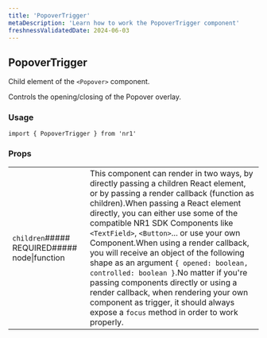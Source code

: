 ```yaml
---
title: 'PopoverTrigger'
metaDescription: 'Learn how to work the PopoverTrigger component'
freshnessValidatedDate: 2024-06-03
---
```

## PopoverTrigger

Child element of the `<Popover>` component.

Controls the opening/closing of the Popover overlay.

### Usage

```
import { PopoverTrigger } from 'nr1'
```



### Props

|                                              |                                                                                                                                                                                                                                                                                                                                                                                                                                                                                                                                                                                                                                                                                                                          |
| -------------------------------------------- | ------------------------------------------------------------------------------------------------------------------------------------------------------------------------------------------------------------------------------------------------------------------------------------------------------------------------------------------------------------------------------------------------------------------------------------------------------------------------------------------------------------------------------------------------------------------------------------------------------------------------------------------------------------------------------------------------------------------------ |
| `children`##### REQUIRED##### node\|function | This component can render in two ways, by directly passing a children React element, or by passing a render callback (function as children).When passing a React element directly, you can either use some of the compatible NR1 SDK Components like `<TextField>`, `<Button>`... or use your own Component.When using a render callback, you will receive an object of the following shape as an argument `{ opened: boolean, controlled: boolean }`.No matter if you're passing components directly or using a render callback, when rendering your own component as trigger, it should always expose a `focus` method in order to work properly. |